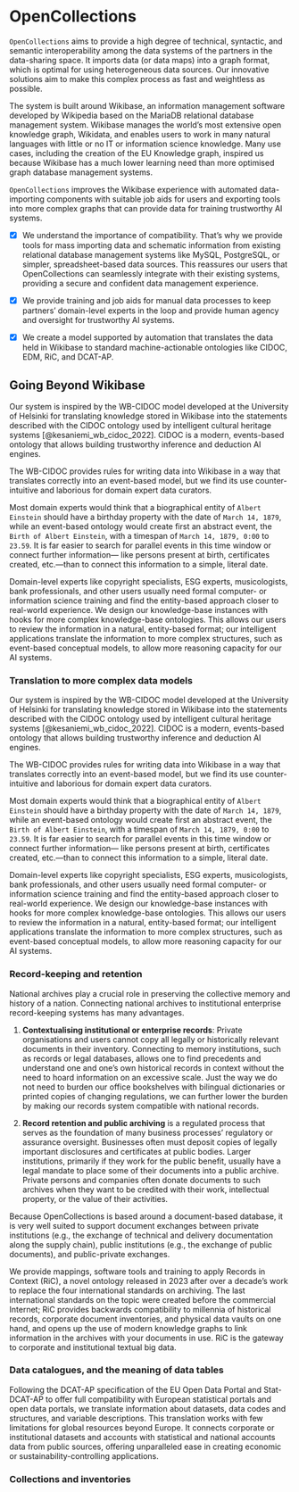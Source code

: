 # OpenCollections

`OpenCollections` aims to provide a high degree of technical, syntactic, and semantic interoperability among the data systems of the partners in the data-sharing space. It imports data (or data maps) into a graph format, which is optimal for using heterogeneous data sources. Our innovative solutions aim to make this complex process as fast and weightless as possible.

The system is built around Wikibase, an information management software developed by Wikipedia based on the MariaDB relational database management system. Wikibase manages the world's most extensive open knowledge graph, Wikidata, and enables users to work in many natural languages with little or no IT or information science knowledge. Many use cases, including the creation of the EU Knowledge graph, inspired us because Wikibase has a much lower learning need than more optimised graph database management systems.

`OpenCollections` improves the Wikibase experience with automated data-importing components with suitable job aids for users and exporting tools into more complex graphs that can provide data for training trustworthy AI systems.

-   [x] We understand the importance of compatibility. That's why we provide tools for mass importing data and schematic information from existing relational database management systems like MySQL, PostgreSQL, or simpler, spreadsheet-based data sources. This reassures our users that OpenCollections can seamlessly integrate with their existing systems, providing a secure and confident data management experience.

-   [x] We provide training and job aids for manual data processes to keep partners' domain-level experts in the loop and provide human agency and oversight for trustworthy AI systems.

-   [x] We create a model supported by automation that translates the data held in Wikibase to standard machine-actionable ontologies like CIDOC, EDM, RiC, and DCAT-AP.

## Going Beyond Wikibase

Our system is inspired by the WB-CIDOC model developed at the University of Helsinki for translating knowledge stored in Wikibase into the statements described with the CIDOC ontology used by intelligent cultural heritage systems [@kesaniemi_wb_cidoc_2022]. CIDOC is a modern, events-based ontology that allows building trustworthy inference and deduction AI engines.

The WB-CIDOC provides rules for writing data into Wikibase in a way that translates correctly into an event-based model, but we find its use counter-intuitive and laborious for domain expert data curators.

Most domain experts would think that a biographical entity of `Albert Einstein` should have a birthday property with the date of `March 14, 1879`, while an event-based ontology would create first an abstract event, the `Birth of Albert Einstein`, with a timespan of `March 14, 1879, 0:00` to `23.59`. It is far easier to search for parallel events in this time window or connect further information— like persons present at birth, certificates created, etc.—than to connect this information to a simple, literal date.

Domain-level experts like copyright specialists, ESG experts, musicologists, bank professionals, and other users usually need formal computer- or information science training and find the entity-based approach closer to real-world experience. We design our knowledge-base instances with hooks for more complex knowledge-base ontologies. This allows our users to review the information in a natural, entity-based format; our intelligent applications translate the information to more complex structures, such as event-based conceptual models, to allow more reasoning capacity for our AI systems.

### Translation to more complex data models

Our system is inspired by the WB-CIDOC model developed at the University of Helsinki for translating knowledge stored in Wikibase into the statements described with the CIDOC ontology used by intelligent cultural heritage systems [@kesaniemi_wb_cidoc_2022]. CIDOC is a modern, events-based ontology that allows building trustworthy inference and deduction AI engines.

The WB-CIDOC provides rules for writing data into Wikibase in a way that translates correctly into an event-based model, but we find its use counter-intuitive and laborious for domain expert data curators.

Most domain experts would think that a biographical entity of `Albert Einstein` should have a birthday property with the date of `March 14, 1879`, while an event-based ontology would create first an abstract event, the `Birth of Albert Einstein`, with a timespan of `March 14, 1879, 0:00` to `23.59`. It is far easier to search for parallel events in this time window or connect further information— like persons present at birth, certificates created, etc.—than to connect this information to a simple, literal date.

::: callout-note
Domain-level experts like copyright specialists, ESG experts, musicologists, bank professionals, and other users usually need formal computer- or information science training and find the entity-based approach closer to real-world experience. We design our knowledge-base instances with hooks for more complex knowledge-base ontologies. This allows our users to review the information in a natural, entity-based format; our intelligent applications translate the information to more complex structures, such as event-based conceptual models, to allow more reasoning capacity for our AI systems.
:::

### Record-keeping and retention

National archives play a crucial role in preserving the collective memory and history of a nation. Connecting national archives to institutional enterprise record-keeping systems has many advantages.

1.  **Contextualising institutional or enterprise records**: Private organisations and users cannot copy all legally or historically relevant documents in their inventory. Connecting to memory institutions, such as records or legal databases, allows one to find precedents and understand one and one's own historical records in context without the need to hoard information on an excessive scale. Just the way we do not need to burden our office bookshelves with bilingual dictionaries or printed copies of changing regulations, we can further lower the burden by making our records system compatible with national records.

2.  **Record retention and public archiving** is a regulated process that serves as the foundation of many business processes' regulatory or assurance oversight. Businesses often must deposit copies of legally important disclosures and certificates at public bodies. Larger institutions, primarily if they work for the public benefit, usually have a legal mandate to place some of their documents into a public archive. Private persons and companies often donate documents to such archives when they want to be credited with their work, intellectual property, or the value of their activities.

Because OpenCollections is based around a document-based database, it is very well suited to support document exchanges between private institutions (e.g., the exchange of technical and delivery documentation along the supply chain), public institutions (e.g., the exchange of public documents), and public-private exchanges.

We provide mappings, software tools and training to apply Records in Context (RiC), a novel ontology released in 2023 after over a decade's work to replace the four international standards on archiving. The last international standards on the topic were created before the commercial Internet; RiC provides backwards compatibility to millennia of historical records, corporate document inventories, and physical data vaults on one hand, and opens up the use of modern knowledge graphs to link information in the archives with your documents in use. RiC is the gateway to corporate and institutional textual big data.

### Data catalogues, and the meaning of data tables

Following the DCAT-AP specification of the EU Open Data Portal and Stat-DCAT-AP to offer full compatibility with European statistical portals and open data portals, we translate information about datasets, data codes and structures, and variable descriptions. This translation works with few limitations for global resources beyond Europe. It connects corporate or institutional datasets and accounts with statistical and national accounts data from public sources, offering unparalleled ease in creating economic or sustainability-controlling applications.

### Collections and inventories

